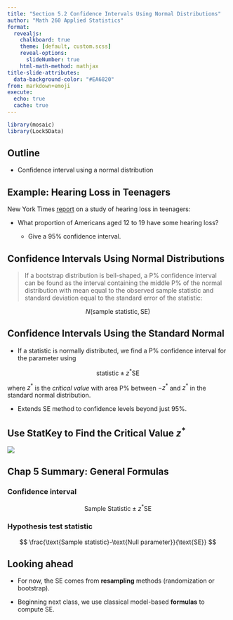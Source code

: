 ```yaml
---
title: "Section 5.2 Confidence Intervals Using Normal Distributions"
author: "Math 260 Applied Statistics"
format:
  revealjs:
    chalkboard: true
    theme: [default, custom.scss]
    reveal-options:
      slideNumber: true
    html-math-method: mathjax
title-slide-attributes:
  data-background-color: "#EA6820"
from: markdown+emoji
execute:
  echo: true
  cache: true
---
```


```r
library(mosaic)
library(Lock5Data)
```

## Outline

-   Confidence interval using a normal distribution

## Example: Hearing Loss in Teenagers

New York Times [report](http://www.nytimes.com/2010/08/24/health/research/24child.html?_r=0) on a study of hearing loss in teenagers:

-   What proportion of Americans aged 12 to 19 have some hearing loss?

    -   Give a 95% confidence interval.

## Confidence Intervals Using Normal Distributions

> If a bootstrap distribution is bell-shaped, a P% confidence interval can be found as the interval containing the middle P% of the normal distribution with mean equal to the observed sample statistic and standard deviation equal to the standard error of the statistic:

$$
N(\mbox{sample statistic}, \mbox{SE})
$$

## Confidence Intervals Using the Standard Normal

-   If a statistic is normally distributed, we find a P% confidence interval for the parameter using

$$\text{statistic} \pm z^* \text{SE} $$

where $z^*$ is the *critical value* with area P% between $-z^*$ and $z^*$ in the standard normal distribution.

-   Extends SE method to confidence levels beyond just 95%.

## Use StatKey to Find the Critical Value $z^*$

![](figs/statkey_with_zstar.png)

## Chap 5 Summary: General Formulas

### Confidence interval

$$
\text{Sample Statistic}\pm z^* \text{SE}
$$

### Hypothesis test statistic

$$
\frac{\text{Sample statistic}-\text{Null parameter}}{\text{SE}}
$$

## Looking ahead

-   For now, the $\text{SE}$ comes from **resampling** methods (randomization or bootstrap).

-   Beginning next class, we use classical model-based **formulas** to compute $\text{SE}$.
